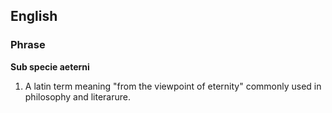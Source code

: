 ==English==
===Phrase===
'''Sub specie aeterni'''
# A latin term meaning "from the viewpoint of eternity" commonly used in philosophy and literarure.
